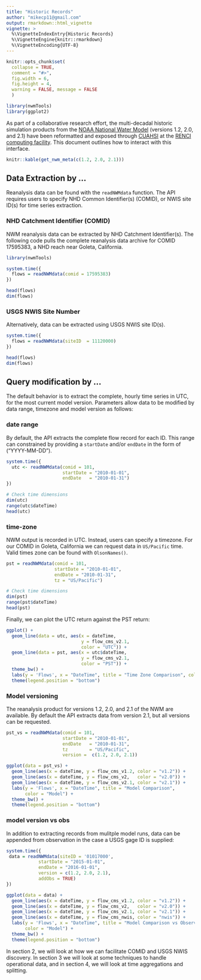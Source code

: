 ```yaml
---
title: "Historic Records"
author: "mikecp11@gmail.com"
output: rmarkdown::html_vignette
vignette: >
  %\VignetteIndexEntry{Historic Records}
  %\VignetteEngine{knitr::rmarkdown}
  %\VignetteEncoding{UTF-8}
---
```


```r
knitr::opts_chunk$set(
  collapse = TRUE,
  comment = "#>",
  fig.width = 6,
  fig.height = 4,
  warning = FALSE, message = FALSE
  )
```

```r
library(nwmTools)
library(ggplot2)
```

As part of a collaborative research effort, the multi-decadal historic simulation products from the [NOAA National Water Model](https://water.noaa.gov/about/nwm) (versions 1.2, 2.0, and 2.1) have been reformatted and exposed through [CUAHSI](https://www.cuahsi.org/) at the [RENCI computing facility](https://renci.org/research/hydroshare/). This document outlines how to interact with this interface.

```r
knitr::kable(get_nwm_meta(c(1.2, 2.0, 2.1)))
```

## Data Extraction by ...

Reanalysis data can be found with the `readNWMdata` function. The API requires users to specify NHD Common Identifier(s) (COMID), or NWIS site ID(s) for time series extraction.

### NHD Catchment Identifier (COMID)

NWM reanalysis data can be extracted by NHD Catchment Identifier(s). The following code pulls the complete reanalysis data archive for COMID 17595383, a NHD reach near Goleta, California.

```r
library(nwmTools)

system.time({
  flows = readNWMdata(comid = 17595383)
})

head(flows)
dim(flows)
```

### USGS NWIS Site Number

Alternatively, data can be extracted using USGS NWIS site ID(s).

```r
system.time({
  flows = readNWMdata(siteID  = 11120000)
})

head(flows)
dim(flows)
```

## Query modification by ...

The default behavior is to extract the complete, hourly time series in UTC, for the most current model version. Parameters allow data to be modified by data range, timezone and model version as follows: 

### date range

By default, the API extracts the complete flow record for each ID. This range can constrained by providing a `startDate` and/or `endDate` in the form of ("YYYY-MM-DD"). 

```r
system.time({
  utc <- readNWMdata(comid = 101, 
                     startDate = "2010-01-01", 
                     endDate   = "2010-01-31")
})

# Check time dimensions
dim(utc)
range(utc$dateTime)
head(utc)
```

### time-zone

NWM output is recorded in UTC. Instead, users can specify a timezone. For our COMID in Goleta, California we can request data in `US/Pacific` time. Valid times zone can be found with `OlsonNames()`.

```r
pst = readNWMdata(comid = 101, 
                  startDate = "2010-01-01", 
                  endDate = "2010-01-31", 
                  tz = "US/Pacific")

# Check time dimensions
dim(pst)
range(pst$dateTime)
head(pst)
```

Finally, we can plot the UTC return against the PST return:

```r
ggplot() +
  geom_line(data = utc, aes(x = dateTime, 
                            y = flow_cms_v2.1, 
                            color = "UTC")) +
  geom_line(data = pst, aes(x = utc$dateTime, 
                            y = flow_cms_v2.1, 
                            color = "PST")) +
  theme_bw() +
  labs(y = 'Flows', x = "DateTime", title = "Time Zone Comparison", color = "Timezone") + 
  theme(legend.position = "bottom")
```

### Model versioning

The reanalysis product for versions 1.2, 2.0, and 2.1 of the NWM are available. By default the API extracts data from version 2.1, but all versions can be requested.

```r
pst_vs = readNWMdata(comid = 101, 
                     startDate = "2010-01-01", 
                     endDate   = "2010-01-31",
                     tz        = "US/Pacific",
                     version =  c(1.2, 2.0, 2.1))
```

```r
ggplot(data = pst_vs) + 
  geom_line(aes(x = dateTime, y = flow_cms_v1.2, color = "v1.2")) + 
  geom_line(aes(x = dateTime, y = flow_cms_v2,   color = "v2.0")) +
  geom_line(aes(x = dateTime, y = flow_cms_v2.1, color = "v2.1")) +
  labs(y = 'Flows', x = "DateTime", title = "Model Comparison", 
       color = "Model") + 
  theme_bw() +
  theme(legend.position = "bottom")
```

### model version vs obs

In addition to extracting records from mulitple model runs, data can be appended from observation in the case a USGS gage ID is supplied:

```r
system.time({
 data = readNWMdata(siteID = '01017000', 
            startDate = "2015-01-01",
            endDate = "2016-01-01",
            version = c(1.2, 2.0, 2.1),
            addObs = TRUE)
})
```

```r
ggplot(data = data) + 
  geom_line(aes(x = dateTime, y = flow_cms_v1.2, color = "v1.2")) + 
  geom_line(aes(x = dateTime, y = flow_cms_v2,   color = "v2.0")) +
  geom_line(aes(x = dateTime, y = flow_cms_v2.1, color = "v2.1")) +
  geom_line(aes(x = dateTime, y = flow_cms_nwis, color = "nwis")) +
  labs(y = 'Flows', x = "DateTime", title = "Model Comparison vs Observation", 
       color = "Model") + 
  theme_bw() +
  theme(legend.position = "bottom")
```

In section 2, we will look at how we can facilitate COMID and USGS NWIS discovery. In section 3 we will look at some techniques to handle operational data, and in section 4, we will look at time aggregations and splitting.

